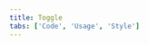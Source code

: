 ```yaml
---
title: Toggle
tabs: ['Code', 'Usage', 'Style']
---
```


<ComponentCode
    name="Toggle"
    component="toggle" 
    variation="toggle"
    hasReactVersion
    >
</ComponentCode>
<ComponentCode
    name="Small toggle"
    component="toggle" 
    variation="toggle--small"
    hasReactVersion
    >
</ComponentCode>
<ComponentDocs component="toggle" ></ComponentDocs>
